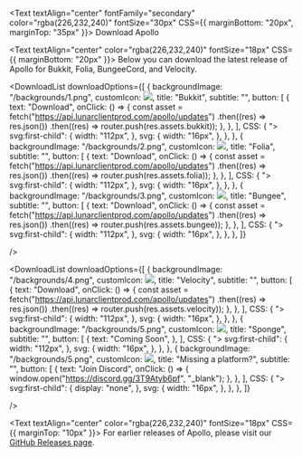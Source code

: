 
<Text textAlign="center" fontFamily="secondary" color="rgba(226,232,240)" fontSize="30px" CSS={{ marginBottom: "20px", marginTop: "35px" }}>
    Download Apollo
</Text>

<Text textAlign="center" color="rgba(226,232,240)" fontSize="18px" CSS={{ marginBottom: "20px" }}>
    Below you can download the latest release of Apollo for Bukkit, Folia, BungeeCord, and Velocity.
</Text>

<DownloadList
    downloadOptions={[
        {
            backgroundImage: "/backgrounds/1.png",
            customIcon: <img width={250} src="/bukkit.png" />,
            title: "Bukkit",
            subtitle: "",
            button: [
                {
                    text: "Download",
                    onClick: () => {
                        const asset = fetch("https://api.lunarclientprod.com/apollo/updates")
                            .then((res) => res.json())
                            .then((res) => router.push(res.assets.bukkit));
                    },
                },
            ],
            CSS: {
                "> svg:first-child": {
                    width: "112px",
                },
                svg: {
                    width: "16px",
                },
            },
        },
        {
            backgroundImage: "/backgrounds/2.png",
            customIcon: <img width={250} src="/folia.png" />,
            title: "Folia",
            subtitle: "",
            button: [
                {
                    text: "Download",
                    onClick: () => {
                        const asset = fetch("https://api.lunarclientprod.com/apollo/updates")
                            .then((res) => res.json())
                            .then((res) => router.push(res.assets.folia));
                    },
                },
            ],
            CSS: {
                "> svg:first-child": {
                    width: "112px",
                },
                svg: {
                    width: "16px",
                },
            },
        },
        {
            backgroundImage: "/backgrounds/3.png",
            customIcon: <img width={250} src="/bungee.png" />,
            title: "Bungee",
            subtitle: "",
            button: [
                {
                    text: "Download",
                    onClick: () => {
                        const asset = fetch("https://api.lunarclientprod.com/apollo/updates")
                            .then((res) => res.json())
                            .then((res) => router.push(res.assets.bungee));
                    },
                },
            ],
            CSS: {
                "> svg:first-child": {
                    width: "112px",
                },
                svg: {
                    width: "16px",
                },
            },
        },
    ]}

/>

<DownloadList
    downloadOptions={[
        {
            backgroundImage: "/backgrounds/4.png",
            customIcon: <img width={250} src="/velocity.png" />,
            title: "Velocity",
            subtitle: "",
            button: [
                {
                    text: "Download",
                    onClick: () => {
                        const asset = fetch("https://api.lunarclientprod.com/apollo/updates")
                            .then((res) => res.json())
                            .then((res) => router.push(res.assets.velocity));
                    },
                },
            ],
            CSS: {
                "> svg:first-child": {
                    width: "112px",
                },
                svg: {
                    width: "16px",
                },
            },
        },
        {
            backgroundImage: "/backgrounds/5.png",
            customIcon: <img width={250} src="/sponge.png" />,
            title: "Sponge",
            subtitle: "",
            button: [
                {
                    text: "Coming Soon",
                },
            ],
            CSS: {
                "> svg:first-child": {
                    width: "112px",
                },
                svg: {
                    width: "16px",
                },
            },
        },
        {
            backgroundImage: "/backgrounds/5.png",
            customIcon: <img width={250} src="/support.png" />,
            title: "Missing a platform?",
            subtitle: "",
            button: [
                {
                    text: "Join Discord",
                    onClick: () => {
                        window.open("https://discord.gg/3T9Atyb6pf", "_blank");
                    },
                },
            ],
            CSS: {
                "> svg:first-child": {
                    display: "none",
                },
                svg: {
                    width: "16px",
                },
            },
        },
    ]}

/>

<Text textAlign="center" color="rgba(226,232,240)" fontSize="18px" CSS={{ marginTop: "10px" }}>
    For earlier releases of Apollo, please visit our [GitHub Releases page](https://github.com/LunarClient/Apollo/releases).
</Text>
